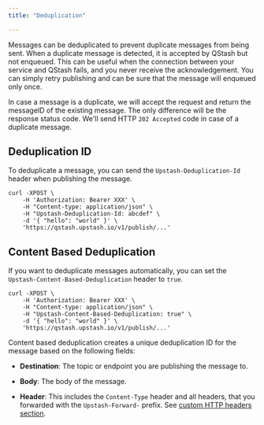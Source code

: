```yaml
---
title: "Deduplication"

---
```


Messages can be deduplicated to prevent duplicate messages from being sent. When
a duplicate message is detected, it is accepted by QStash but not enqueued. This
can be useful when the connection between your service and QStash fails, and you
never receive the acknowledgement. You can simply retry publishing and can be
sure that the message will enqueued only once.

In case a message is a duplicate, we will accept the request and return the
messageID of the existing message. The only difference will be the response
status code. We'll send HTTP `202 Accepted` code in case of a duplicate message.

## Deduplication ID

To deduplicate a message, you can send the `Upstash-Deduplication-Id` header
when publishing the message.

```
curl -XPOST \
    -H 'Authorization: Bearer XXX' \
    -H "Content-type: application/json" \
    -H "Upstash-Deduplication-Id: abcdef" \
    -d '{ "hello": "world" }' \
    'https://qstash.upstash.io/v1/publish/...'
```

## Content Based Deduplication

If you want to deduplicate messages automatically, you can set the
`Upstash-Content-Based-Deduplication` header to `true`.

```
curl -XPOST \
    -H 'Authorization: Bearer XXX' \
    -H "Content-type: application/json" \
    -H "Upstash-Content-Based-Deduplication: true" \
    -d '{ "hello": "world" }' \
    'https://qstash.upstash.io/v1/publish/...'
```

Content based deduplication creates a unique deduplication ID for the message
based on the following fields:

- **Destination**: The topic or endpoint you are publishing the message to.

- **Body**: The body of the message.

- **Header**: This includes the `Content-Type` header and all headers, that you
  forwarded with the `Upstash-Forward-` prefix. See
  [custom HTTP headers section](/qstash/howto/publishing#sending-custom-http-headers).
